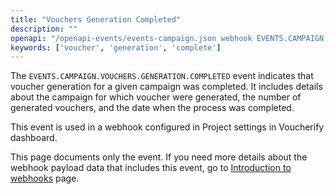 ```yaml
---
title: "Vouchers Generation Completed"
description: ""
openapi: "/openapi-events/events-campaign.json webhook EVENTS.CAMPAIGN.VOUCHERS.GENERATION.COMPLETED"
keywords: ['voucher', 'generation', 'complete']
---
```


The `EVENTS.CAMPAIGN.VOUCHERS.GENERATION.COMPLETED` event indicates that voucher generation for a given campaign was completed. It includes details about the campaign for which voucher were generated, the number of generated vouchers, and the date when the process was completed.

This event is used in a webhook configured in Project settings in Voucherify dashboard.

<Note>This page documents only the event. If you need more details about the webhook payload data that includes this event, go to [Introduction to webhooks](/api-reference/introduction-to-webhooks "Introduction to webhooks v2024-01-01") page.</Note>